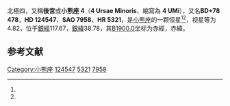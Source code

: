{{Starbox begin
| name = 小熊座4
}}
{{Starbox observe
| epoch = [[J2000.0|J2000.0]]
| constell = [[小熊座|小熊座]]<ref name=SIMBAD>{{cite web
 | url=http://simbad.u-strasbg.fr/simbad/sim-id?Ident=HR+5321
 | title =Pulsating variable Star
 | publisher=Centre de Données astronomiques de Strasbourg
 | work=SIMBAD
 | accessdate=2012-07-13}}</ref><ref name=DATA>{{cite web
 | url=http://vizier.u-strasbg.fr/viz-bin/VizieR-5?-out.add=.&-source=5050&-corr=PK=HR&-out.max=9999&HR=5321
 | title=VizieR Detailed Page
 | accessdate=2012-07-13
 | archive-date=2016-03-05
 | archive-url=https://web.archive.org/web/20160305025005/http://vizier.u-strasbg.fr/viz-bin/VizieR-5?-out.add=.&-source=5050&-corr=PK=HR&-out.max=9999&HR=5321
 | dead-url=no
 }}</ref>
| 星官 = [[北極_(星官)|北極]]
| ra = {{RA|14|8|50.9}}<ref name=SIMBAD /><ref name=DATA />
| dec = {{DEC|+77|32|51}}<ref name=SIMBAD /><ref name=DATA />
| appmag_v = 4.82<ref name=SIMBAD /><ref name=DATA />
}}
{{Starbox character
| class = K3III<ref name=SIMBAD /><ref name=DATA />
| b-v = 1.36<ref name=SIMBAD /><ref name=DATA />
| u-b = 1.39<ref name=SIMBAD /><ref name=DATA />
| r-i = 0.52E<ref name=SIMBAD /><ref name=DATA />
| variable = 
}}
{{Starbox astrometry
| radial_v = 1.39
| prop_mo_ra = 6
| parallax = 0.01
| p_error = 
}}
{{Starbox catalog
| names =BD+78 478，[[SAO星表|SAO]] 7958，[[HD星表|HD]] 124547，[[HR星表|HR]] 5321}}
{{Starbox reference |Simbad=HR+5321}}
{{Starbox end}}

北極四，又稱'''後宮'''或'''小熊座 4'''（'''4 Ursae Minoris'''、縮寫為 '''4 UMi'''），又名'''BD+78 478'''，'''HD 124547'''、'''SAO 7958'''、'''HR 5321'''，是[[小熊座|小熊座]]的一颗恒星<ref name=SIMBAD /><ref name=DATA />，视星等为4.82，位于[[銀道座標系|銀經]]117.67，[[銀道座標系|銀緯]]38.78，其[[B1900.0|B1900.0]]坐标为赤經{{RA|14|9|13.9}}，赤緯{{DEC|+78|38.78|3}}。

== 参考文献 ==
{{reflist}}

{{star-stub}}

{{小熊座恒星}}
[[Category:小熊座|Category:小熊座]]
[[Category:HD和HDE天體|124547]]
[[Category:HR天體|5321]]
[[Category:SAO天體|7958]]